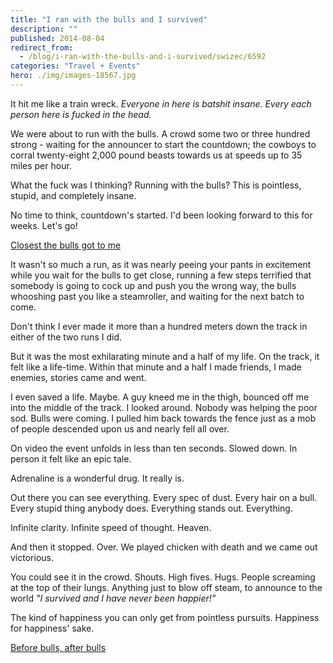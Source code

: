 ```yaml
---
title: "I ran with the bulls and I survived"
description: ""
published: 2014-08-04
redirect_from:
  - /blog/i-ran-with-the-bulls-and-i-survived/swizec/6592
categories: "Travel + Events"
hero: ./img/images-18567.jpg
---
```


It hit me like a train wreck. _Everyone in here is batshit insane. Every each person here is fucked in the head._

We were about to run with the bulls. A crowd some two or three hundred strong - waiting for the announcer to start the countdown; the cowboys to corral twenty-eight 2,000 pound beasts towards us at speeds up to 35 miles per hour.

What the fuck was I thinking? Running with the bulls? This is pointless, stupid, and completely insane.

No time to think, countdown's started. I'd been looking forward to this for weeks. Let's go!

[Closest the bulls got to me](./img/images-18567.jpg)

It wasn't so much a run, as it was nearly peeing your pants in excitement while you wait for the bulls to get close, running a few steps terrified that somebody is going to cock up and push you the wrong way, the bulls whooshing past you like a steamroller, and waiting for the next batch to come.

Don't think I ever made it more than a hundred meters down the track in either of the two runs I did.

But it was the most exhilarating minute and a half of my life. On the track, it felt like a life-time. Within that minute and a half I made friends, I made enemies, stories came and went.

I even saved a life. Maybe. A guy kneed me in the thigh, bounced off me into the middle of the track. I looked around. Nobody was helping the poor sod. Bulls were coming. I pulled him back towards the fence just as a mob of people descended upon us and nearly fell all over.

On video the event unfolds in less than ten seconds. Slowed down. In person it felt like an epic tale.

Adrenaline is a wonderful drug. It really is.

Out there you can see everything. Every spec of dust. Every hair on a bull. Every stupid thing anybody does. Everything stands out. Everything.

Infinite clarity. Infinite speed of thought. Heaven.

And then it stopped. Over. We played chicken with death and we came out victorious.

You could see it in the crowd. Shouts. High fives. Hugs. People screaming at the top of their lungs. Anything just to blow off steam, to announce to the world _"I survived and I have never been happier!"_

The kind of happiness you can only get from pointless pursuits. Happiness for happiness' sake.

[Before bulls, after bulls](./img/images-18565.jpg)